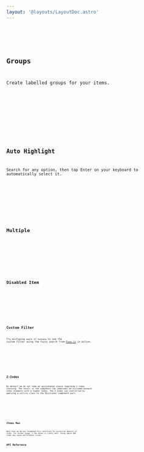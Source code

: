 ```yaml
---
layout: '@layouts/LayoutDoc.astro'
---
```










<Preview client:load>
	<Fragment slot="preview">
		<Default client:visible />
	</Fragment>
	<Fragment slot="code">
		<Code code={DefaultRaw} lang="svelte" />
	</Fragment>
</Preview>

## Groups

Create labelled groups for your items.

<Preview client:load>
	<Fragment slot="preview">
		<Group client:visible />
	</Fragment>
	<Fragment slot="code">
		<Code code={GroupRaw} lang="svelte" />
	</Fragment>
</Preview>

## Auto Highlight

Search for any option, then tap Enter on your keyboard to automatically select it.

<Preview client:load>
	<Fragment slot="preview">
		<AutoHighlight client:visible />
	</Fragment>
	<Fragment slot="code">
		<Code code={AutoHighlightRaw} lang="svelte" />
	</Fragment>
</Preview>

## Multiple

<Preview client:load>
	<Fragment slot="preview">
		<Multiple client:visible />
	</Fragment>
	<Fragment slot="code">
		<Code code={MultipleRaw} lang="svelte" />
	</Fragment>
</Preview>

## Disabled Item

<Preview client:load>
	<Fragment slot="preview">
		<DisabledItem client:visible />
	</Fragment>
	<Fragment slot="code">
		<Code code={DisabledItemRaw} lang="svelte" />
	</Fragment>
</Preview>

## Custom Filter

Try mistyping `apple` or `bannana` to see the custom filter using the fuzzy search from [Fuse.js](https://fusejs.io/) in action.

<Preview client:load>
	<Fragment slot="preview">
		<CustomFilter client:visible />
	</Fragment>
	<Fragment slot="code">
		<Code code={CustomFilterRaw} lang="svelte" />
	</Fragment>
</Preview>

## Z-Index

By default we do not take an opinionated stance regarding z-index stacking. The result is the component can sometimes be occluded beneath other elements with a higher index. The Z-Index can controlled by applying a utility class to the Positioner component part.

<Preview client:load>
	<Fragment slot="preview">
		<ZIndex client:visible />
	</Fragment>
	<Fragment slot="code">
		<Code code={ZIndexRaw} lang="svelte" />
	</Fragment>
</Preview>

## Items Max

Note that we do not recommend this interface for excessive amounts of items. For normal usage, a few dozen is likely best. Going above 500 items may cause performance issues.

## API Reference

<ApiTable />
